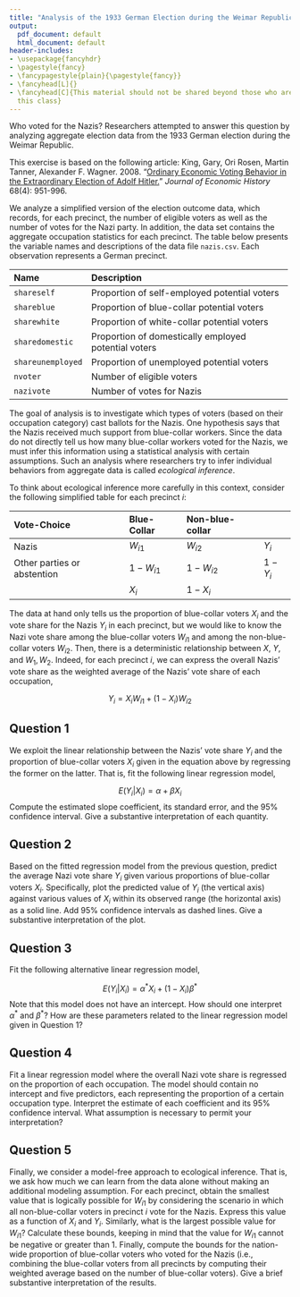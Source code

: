 ```yaml
---
title: "Analysis of the 1933 German Election during the Weimar Republic"
output:
  pdf_document: default
  html_document: default
header-includes:
- \usepackage{fancyhdr}
- \pagestyle{fancy}
- \fancypagestyle{plain}{\pagestyle{fancy}}
- \fancyhead[L]{}
- \fancyhead[C]{This material should not be shared beyond those who are enrolled in
  this class}
---
```


 Who voted for the Nazis?  Researchers attempted to answer this
question by analyzing aggregate election data from the 1933 German
election during the Weimar Republic.

This exercise is based on the following article: King, Gary, Ori Rosen, Martin Tanner, Alexander F. Wagner. 2008.  "[Ordinary Economic Voting Behavior in the Extraordinary Election of Adolf Hitler.](http://dx.doi.org/10.1017/S0022050708000788)" *Journal of Economic History* 68(4): 951-996.  

We analyze a simplified version of the election outcome data, which records, for each precinct, the number of eligible voters as well as the number of votes for the Nazi
party.  In addition, the data set contains the aggregate occupation
statistics for each precinct. The table below presents the
variable names and descriptions of the data file
`nazis.csv`.  Each observation represents a German precinct.

------------------------------------------------------------------------------
 Name                Description
 ------------------- ---------------------------------------------------------
 `shareself`         Proportion of self-employed potential voters
 
 `shareblue`         Proportion of blue-collar potential voters
 
 `sharewhite`        Proportion of white-collar potential voters
 
 `sharedomestic`     Proportion of domestically employed potential voters
 
 `shareunemployed`   Proportion of unemployed potential voters
 
 `nvoter`            Number of eligible voters
 
 `nazivote`          Number of votes for Nazis
------------------------------------------------------------------------------
 
The goal of analysis is to investigate which types of voters (based on
their occupation category) cast ballots for the Nazis.  One hypothesis
says that the Nazis received much support from blue-collar workers.
Since the data do not directly tell us how many blue-collar workers
voted for the Nazis, we must infer this information using a
statistical analysis with certain assumptions.  Such an analysis where
researchers try to infer individual behaviors from aggregate data is
called *ecological inference*.

To think about ecological inference more carefully in this context,
consider the following simplified table for each precinct $i$:
 
 Vote-Choice                  Blue-Collar   Non-blue-collar   
 ---------------------------- ------------- ----------------- -----------
 Nazis                        $W_{i1}$      $W_{i2}$          $Y_i$     
 Other parties or abstention  $1-W_{i1}$    $1-W_{i2}$        $1-Y_i$  
                              $X_i$         $1-X_i$
 ------------------------------------------------------------------------
                              
The data at hand only tells us the proportion of blue-collar voters
$X_i$ and the vote share for the Nazis $Y_i$ in each precinct, but we
would like to know the Nazi vote share among the blue-collar voters
$W_{i1}$ and among the non-blue-collar voters $W_{i2}$.  Then, there
is a deterministic relationship between $X$, $Y$, and $W_1, W_2$.
Indeed, for each precinct $i$, we can express the overall Nazis' vote
share as the weighted average of the Nazis' vote share of each
occupation,

$$
  Y_i = X_i W_{i1} + (1-X_i) W_{i2}
$$

## Question 1

We exploit the linear relationship between the Nazis' vote share
  $Y_i$ and the proportion of blue-collar voters $X_i$ given in
  the equation above by regressing the former on
  the latter.  That is, fit the following linear regression model,
  
  $$
    E(Y_i | X_i) = \alpha + \beta X_i
  $$
  Compute the estimated slope coefficient, its standard error, and the
  95% confidence interval.  Give a substantive interpretation of each
  quantity.
  
## Question 2

Based on the fitted regression model from the previous question,
  predict the average Nazi vote share $Y_i$ given various proportions
  of blue-collar voters $X_i$.  Specifically, plot the predicted value
  of $Y_i$ (the vertical axis) against various values of $X_i$ within
  its observed range (the horizontal axis) as a solid line.  Add 95\%
  confidence intervals as dashed lines.  Give a substantive
  interpretation of the plot.
  
## Question 3

Fit the following alternative linear regression model,

  $$
    E(Y_i | X_i) = \alpha^\ast X_i + (1-X_i) \beta^\ast
  $$
  Note that this model does not have an intercept.  How should one
  interpret $\alpha^\ast$ and $\beta^\ast$?  How are these parameters
  related to the linear regression model given in Question 1?
  
## Question 4

Fit a linear regression model where the overall Nazi vote share
  is regressed on the proportion of each occupation.  The model should
  contain no intercept and five predictors, each representing the
  proportion of a certain occupation type.  Interpret the estimate of
  each coefficient and its 95% confidence interval.  What assumption
  is necessary to permit your interpretation?
  
## Question 5

Finally, we consider a model-free approach to ecological
  inference.  That is, we ask how much we can learn from the data
  alone without making an additional modeling assumption. For each
  precinct, obtain the smallest value that is logically possible for
  $W_{i1}$ by considering the scenario in which all non-blue-collar
  voters in precinct $i$ vote for the Nazis.  Express this value as a
  function of $X_i$ and $Y_i$.  Similarly, what is the largest
  possible value for $W_{i1}$?  Calculate these bounds, keeping in
  mind that the value for $W_{i1}$ cannot be negative or greater than
  1.  Finally, compute the bounds for the nation-wide proportion of
  blue-collar voters who voted for the Nazis (i.e., combining the
  blue-collar voters from all precincts by computing their weighted
  average based on the number of blue-collar voters).  Give a brief
  substantive interpretation of the results.
  
